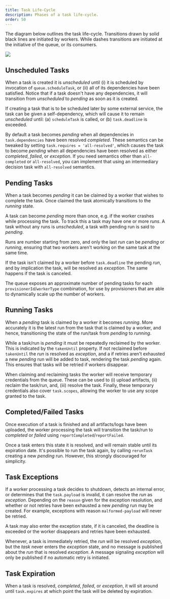 ```yaml
---
title: Task Life-Cycle
description: Phases of a task life-cycle.
order: 50
---
```


The diagram below outlines the task life-cycle. Transitions drawn by solid
black lines are initiated by workers. While dashes transitions are initiated
at the initiative of the queue, or its consumers.

<Image src={taskLifeCycle} />

## Unscheduled Tasks
When a task is created it is _unscheduled_ until (i) it is scheduled by
invocation of `queue.scheduleTask`, or (ii) all of its dependencies have been
satisfied. Notice that if a task doesn't have any dependencies, it will
transition from _unscheduled_ to _pending_ as soon as it is created.

If creating a task that is to be scheduled later by some external service, the
task can be given a self-dependency, which will cause it to remain _unscheduled_
until: (a) `scheduleTask` is called, or (b) `task.deadline` is exceeded.

By default a task becomes _pending_ when all dependencies in
`task.dependencies` have been resolved _completed_. These semantics can be
tweaked by setting `task.requires = 'all-resolved'`, which causes the task to
become _pending_ when all dependencies have been resolved as either _completed_,
_failed_, or _exception_. If you need semantics other than `all-completed` or
`all-resolved`, you can implement that using an intermediary decision task with
`all-resolved` semantics.  

## Pending Tasks
When a task becomes _pending_ it can be claimed by a worker that wishes to
complete the task. Once claimed the task atomically transitions to the _running_
state.

A task can become _pending_ more than once, e.g. if the worker crashes while
processing the task. To track this a task may have one or more _runs_. A task
without any runs is _unscheduled_, a task with pending run is said to _pending_.

Runs are number starting from zero, and only the last _run_ can be _pending_ or
_running_, ensuring that two workers aren't working on the same task at the same
time.

If the task isn't claimed by a worker before `task.deadline` the pending _run_,
and by implication the task, will be resolved as _exception_. The same happens
if the task is canceled.

The queue exposes an approximate number of pending tasks for each
`provisionerId`/`workerType` combination, for use by provisioners that are able
to dynamically scale up the number of workers.

## Running Tasks
When a _pending_ task is claimed by a worker it becomes _running_.
More accurately it is the latest run from the task that is claimed by a worker,
and hence, transitioning the state of the run/task from _pending_ to _running_.

While a task/run is _pending_ it must be repeatedly reclaimed by the worker.
This is indicated by the `takenUntil` property. If not reclaimed before
`takenUntil` the _run_ is resolved as _exception_, and a if retries aren't
exhausted a new _pending_ run will be added to task, rendering the task
_pending_ again. This ensures that tasks will be retried if workers disappear.

When claiming and reclaiming tasks the worker will receive temporary credentials
from the queue. These can be used to (i) upload artifacts, (ii) reclaim the
task/run, and, (iii) resolve the task. Finally, these temporary credentials also
cover `task.scopes`, allowing the worker to use any scope granted to the task.

## Completed/Failed Tasks
Once execution of a task is finished and all artifacts/logs have been uploaded,
the worker processing the task will transition the task/run to _completed_ or
_failed_ using `reportCompleted`/`reportFailed`.

Once a task enters this state it is resolved, and will remain stable until its
expiration date. It's possible to run the task again, by calling `rerunTask`
creating a new _pending_ run. However, this strongly discouraged for simplicity.

## Task Exceptions
If a worker processing a task decides to shutdown, detects an internal error, or
determines that the `task.payload` is invalid, it can resolve the _run_ as
_exception_. Depending on the `reason` given for the exception resolution, and
whether or not retries have been exhausted a new _pending_ run may be created.
For example, exceptions with reason `malformed-payload` will never be retried.

A task may also enter the exception state, if it is canceled, the deadline is
exceeded or the worker disappears and retries have been exhausted.

Whenever, a task is immediately retried, the _run_ will be resolved _exception_,
but the _task_ never enters the _exception_ state, and no message is published
about the _run_ that is resolved _exception_. A message signaling _exception_
will only be published if no automatic retry is initiated.

## Task Expiration
When a task is resolved, _completed_, _failed_, or _exception_, it will sit
around until `task.expires` at which point the task will be deleted by
expiration.
